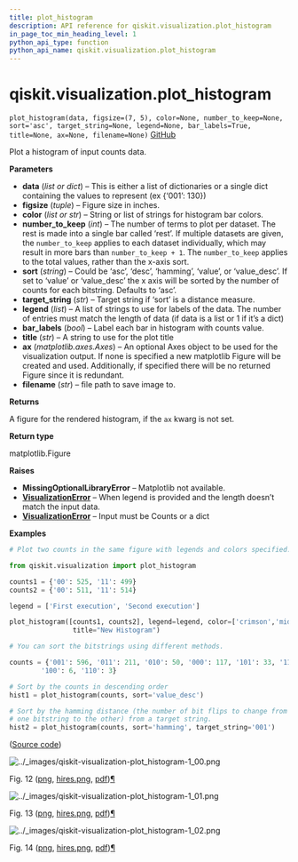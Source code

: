 ```yaml
---
title: plot_histogram
description: API reference for qiskit.visualization.plot_histogram
in_page_toc_min_heading_level: 1
python_api_type: function
python_api_name: qiskit.visualization.plot_histogram
---
```


# qiskit.visualization.plot\_histogram

<span id="qiskit.visualization.plot_histogram" />

`plot_histogram(data, figsize=(7, 5), color=None, number_to_keep=None, sort='asc', target_string=None, legend=None, bar_labels=True, title=None, ax=None, filename=None)` [GitHub](https://github.com/qiskit/qiskit/tree/stable/0.23/qiskit/visualization/counts_visualization.py "view source code")

Plot a histogram of input counts data.

**Parameters**

*   **data** (*list or dict*) – This is either a list of dictionaries or a single dict containing the values to represent (ex \{‘001’: 130})
*   **figsize** (*tuple*) – Figure size in inches.
*   **color** (*list or str*) – String or list of strings for histogram bar colors.
*   **number\_to\_keep** (*int*) – The number of terms to plot per dataset. The rest is made into a single bar called ‘rest’. If multiple datasets are given, the `number_to_keep` applies to each dataset individually, which may result in more bars than `number_to_keep + 1`. The `number_to_keep` applies to the total values, rather than the x-axis sort.
*   **sort** (*string*) – Could be ‘asc’, ‘desc’, ‘hamming’, ‘value’, or ‘value\_desc’. If set to ‘value’ or ‘value\_desc’ the x axis will be sorted by the number of counts for each bitstring. Defaults to ‘asc’.
*   **target\_string** (*str*) – Target string if ‘sort’ is a distance measure.
*   **legend** (*list*) – A list of strings to use for labels of the data. The number of entries must match the length of data (if data is a list or 1 if it’s a dict)
*   **bar\_labels** (*bool*) – Label each bar in histogram with counts value.
*   **title** (*str*) – A string to use for the plot title
*   **ax** (*matplotlib.axes.Axes*) – An optional Axes object to be used for the visualization output. If none is specified a new matplotlib Figure will be created and used. Additionally, if specified there will be no returned Figure since it is redundant.
*   **filename** (*str*) – file path to save image to.

**Returns**

A figure for the rendered histogram, if the `ax` kwarg is not set.

**Return type**

matplotlib.Figure

**Raises**

*   **MissingOptionalLibraryError** – Matplotlib not available.
*   [**VisualizationError**](qiskit.visualization.VisualizationError "qiskit.visualization.VisualizationError") – When legend is provided and the length doesn’t match the input data.
*   [**VisualizationError**](qiskit.visualization.VisualizationError "qiskit.visualization.VisualizationError") – Input must be Counts or a dict

**Examples**

```python
# Plot two counts in the same figure with legends and colors specified.

from qiskit.visualization import plot_histogram

counts1 = {'00': 525, '11': 499}
counts2 = {'00': 511, '11': 514}

legend = ['First execution', 'Second execution']

plot_histogram([counts1, counts2], legend=legend, color=['crimson','midnightblue'],
                title="New Histogram")

# You can sort the bitstrings using different methods.

counts = {'001': 596, '011': 211, '010': 50, '000': 117, '101': 33, '111': 8,
        '100': 6, '110': 3}

# Sort by the counts in descending order
hist1 = plot_histogram(counts, sort='value_desc')

# Sort by the hamming distance (the number of bit flips to change from
# one bitstring to the other) from a target string.
hist2 = plot_histogram(counts, sort='hamming', target_string='001')
```

([Source code](qiskit-visualization-plot_histogram-1.py))

![../\_images/qiskit-visualization-plot\_histogram-1\_00.png](/images/api/qiskit/0.40/qiskit-visualization-plot_histogram-1_00.png)

Fig. 12 ([png](qiskit-visualization-plot_histogram-1_00.png), [hires.png](qiskit-visualization-plot_histogram-1_00.hires.png), [pdf](qiskit-visualization-plot_histogram-1_00.pdf))[¶](#id1 "Permalink to this image")

![../\_images/qiskit-visualization-plot\_histogram-1\_01.png](/images/api/qiskit/0.40/qiskit-visualization-plot_histogram-1_01.png)

Fig. 13 ([png](qiskit-visualization-plot_histogram-1_01.png), [hires.png](qiskit-visualization-plot_histogram-1_01.hires.png), [pdf](qiskit-visualization-plot_histogram-1_01.pdf))[¶](#id2 "Permalink to this image")

![../\_images/qiskit-visualization-plot\_histogram-1\_02.png](/images/api/qiskit/0.40/qiskit-visualization-plot_histogram-1_02.png)

Fig. 14 ([png](qiskit-visualization-plot_histogram-1_02.png), [hires.png](qiskit-visualization-plot_histogram-1_02.hires.png), [pdf](qiskit-visualization-plot_histogram-1_02.pdf))[¶](#id3 "Permalink to this image")

